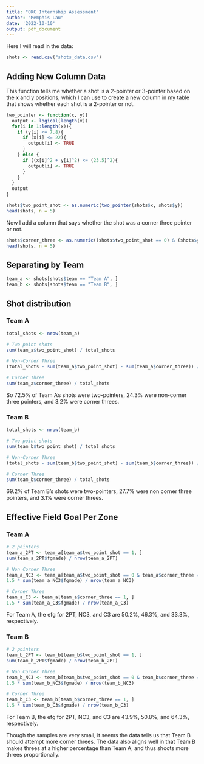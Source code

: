 ---
title: "OKC Internship Assessment"
author: "Memphis Lau"
date: '2022-10-10'
output: pdf_document
---

Here I will read in the data:
```{r}
shots <- read.csv("shots_data.csv")
```


## Adding New Column Data
This function tells me whether a shot is a 2-pointer or 3-pointer based on the x and y positions, which I can use to create a new column in my table that shows whether each shot is a 2-pointer or not.
```{r}
two_pointer <- function(x, y){
  output <- logical(length(x))
  for(i in 1:length(x)){
    if (y[i] <= 7.8){
      if (x[i] <= 22){
        output[i] <- TRUE
      }
    } else {
      if ((x[i]^2 + y[i]^2) <= (23.5)^2){
        output[i] <- TRUE
      }
    }
  }
  output
}
```

```{r}
shots$two_point_shot <- as.numeric(two_pointer(shots$x, shots$y))
head(shots, n = 5)
```


Now I add a column that says whether the shot was a corner three pointer or not.
```{r}
shots$corner_three <- as.numeric((shots$two_point_shot == 0) & (shots$y <= 7.8))
head(shots, n = 5)
```

## Separating by Team
```{r}
team_a <- shots[shots$team == "Team A", ]
team_b <- shots[shots$team == "Team B", ]
```

## Shot distribution

### Team A
```{r}
total_shots <- nrow(team_a)

# Two point shots
sum(team_a$two_point_shot) / total_shots

# Non-Corner Three
(total_shots - sum(team_a$two_point_shot) - sum(team_a$corner_three)) / total_shots

# Corner Three
sum(team_a$corner_three) / total_shots
```

So 72.5% of Team A's shots were two-pointers, 24.3% were non-corner three pointers, and 3.2% were corner threes.

### Team B
```{r}
total_shots <- nrow(team_b)

# Two point shots
sum(team_b$two_point_shot) / total_shots

# Non-Corner Three
(total_shots - sum(team_b$two_point_shot) - sum(team_b$corner_three)) / total_shots

# Corner Three
sum(team_b$corner_three) / total_shots
```
69.2% of Team B's shots were two-pointers, 27.7% were non corner three pointers, and 3.1% were corner threes.

## Effective Field Goal Per Zone
### Team A
```{r}
# 2 pointers
team_a_2PT <- team_a[team_a$two_point_shot == 1, ]
sum(team_a_2PT$fgmade) / nrow(team_a_2PT)

# Non Corner Three
team_a_NC3 <- team_a[team_a$two_point_shot == 0 & team_a$corner_three == 0, ]
1.5 * sum(team_a_NC3$fgmade) / nrow(team_a_NC3)

# Corner Three
team_a_C3 <- team_a[team_a$corner_three == 1, ]
1.5 * sum(team_a_C3$fgmade) / nrow(team_a_C3)
```
For Team A, the efg for 2PT, NC3, and C3 are 50.2%, 46.3%, and 33.3%, respectively.


### Team B
```{r}
# 2 pointers
team_b_2PT <- team_b[team_b$two_point_shot == 1, ]
sum(team_b_2PT$fgmade) / nrow(team_b_2PT)

# Non Corner Three
team_b_NC3 <- team_b[team_b$two_point_shot == 0 & team_b$corner_three == 0, ]
1.5 * sum(team_b_NC3$fgmade) / nrow(team_b_NC3)

# Corner Three
team_b_C3 <- team_b[team_b$corner_three == 1, ]
1.5 * sum(team_b_C3$fgmade) / nrow(team_b_C3)
```
For Team B, the efg for 2PT, NC3, and C3 are 43.9%, 50.8%, and 64.3%, respectively.

Though the samples are very small, it seems the data tells us that Team B should attempt more corner threes. The data also aligns well in that Team B makes threes at a higher percentage than Team A, and thus shoots more threes proportionally.